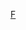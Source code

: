 {{asbox
| image     = Soccer_stub.svg
| subject   =
| qualifier = 與[[足球]]相關
| category  = 足球小作品
| name      = Template:足球小作品
}}<noinclude>
[[Category:體育小作品模板|F]]
</noinclude>